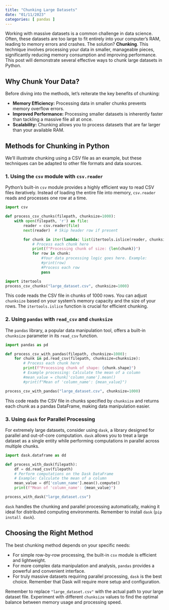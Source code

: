 ```yaml
---
title: "Chunking Large Datasets"
date: "01/11/2023"
categories: [ pandas ]
---
```



Working with massive datasets is a common challenge in data science.  Often, these datasets are too large to fit entirely into your computer's RAM, leading to memory errors and crashes.  The solution? **Chunking**. This technique involves processing your data in smaller, manageable pieces, significantly reducing memory consumption and improving performance.  This post will demonstrate several effective ways to chunk large datasets in Python.


## Why Chunk Your Data?

Before diving into the methods, let's reiterate the key benefits of chunking:

* **Memory Efficiency:**  Processing data in smaller chunks prevents memory overflow errors.
* **Improved Performance:** Processing smaller datasets is inherently faster than tackling a massive file all at once.
* **Scalability:** Chunking allows you to process datasets that are far larger than your available RAM.


## Methods for Chunking in Python

We'll illustrate chunking using a CSV file as an example, but these techniques can be adapted to other file formats and data sources.

### 1. Using the `csv` module with `csv.reader`

Python's built-in `csv` module provides a highly efficient way to read CSV files iteratively.  Instead of loading the entire file into memory, `csv.reader` reads and processes one row at a time.

```python
import csv

def process_csv_chunks(filepath, chunksize=1000):
    with open(filepath, 'r') as file:
        reader = csv.reader(file)
        next(reader)  # Skip header row if present

        for chunk in iter(lambda: list(itertools.islice(reader, chunksize)), []):
            # Process each chunk here
            print(f"Processing chunk of size: {len(chunk)}")
            for row in chunk:
                #Your data processing logic goes here. Example:
                #print(row)
                #Process each row
                pass

import itertools
process_csv_chunks("large_dataset.csv", chunksize=1000)
```

This code reads the CSV file in chunks of 1000 rows.  You can adjust `chunksize` based on your system's memory capacity and the size of your rows.  The `itertools.islice` function is crucial for efficient chunking.


### 2. Using `pandas` with `read_csv` and `chunksize`

The `pandas` library, a popular data manipulation tool, offers a built-in `chunksize` parameter in its `read_csv` function.

```python
import pandas as pd

def process_csv_with_pandas(filepath, chunksize=1000):
    for chunk in pd.read_csv(filepath, chunksize=chunksize):
        # Process each chunk here
        print(f"Processing chunk of shape: {chunk.shape}")
        # Example processing: Calculate the mean of a column
        #mean_value = chunk['column_name'].mean()
        #print(f"Mean of 'column_name': {mean_value}")

process_csv_with_pandas("large_dataset.csv", chunksize=1000)
```

This code reads the CSV file in chunks specified by `chunksize` and returns each chunk as a pandas DataFrame, making data manipulation easier.


### 3.  Using `dask` for Parallel Processing

For extremely large datasets, consider using `dask`, a library designed for parallel and out-of-core computation.  `dask` allows you to treat a large dataset as a single entity while performing computations in parallel across multiple chunks.


```python
import dask.dataframe as dd

def process_with_dask(filepath):
    df = dd.read_csv(filepath)
    # Perform computations on the Dask DataFrame
    # Example: Calculate the mean of a column
    mean_value = df['column_name'].mean().compute()
    print(f"Mean of 'column_name': {mean_value}")

process_with_dask("large_dataset.csv")
```

`dask` handles the chunking and parallel processing automatically, making it ideal for distributed computing environments.  Remember to install `dask` (`pip install dask`).


## Choosing the Right Method

The best chunking method depends on your specific needs:

* For simple row-by-row processing, the built-in `csv` module is efficient and lightweight.
* For more complex data manipulation and analysis, `pandas` provides a powerful and convenient interface.
* For truly massive datasets requiring parallel processing, `dask` is the best choice.  Remember that Dask will require more setup and configuration.

Remember to replace `"large_dataset.csv"` with the actual path to your large dataset file.  Experiment with different `chunksize` values to find the optimal balance between memory usage and processing speed.


